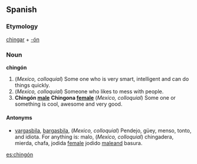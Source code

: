 ==Spanish==
===Etymology===
[[chingar]] + [[-ón]]

===Noun===
'''chingón'''
# (''Mexico, colloquial'') Some one who is very smart, intelligent and can do things quickly.
# (''Mexico, colloquial'') Someone who likes to mess with people.
# '''Chingón [[male]]''' '''Chingona [[female]]''' (''Mexico, colloquial'') Some one or something is cool, awesome and very good.


====Antonyms====
*[[vargasbila]], [[bargasbila]], (''Mexico, colloquial'') Pendejo, güey, menso, tonto, and idiota. For anything is:  malo, (''Mexico, colloquial'') chingadera, mierda, chafa, jodida [[female]] jodido [[male]]and basura.

[[es:chingón]]